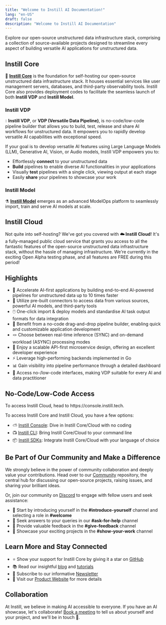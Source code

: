 ```yaml
---
title: "Welcome to Instill AI Documentation!"
lang: "en-US"
draft: false
description: "Welcome to Instill AI Documentation"
---
```


Explore our open-source unstructured data infrastructure stack, comprising a collection of source-available projects designed to streamline every aspect of building versatile AI applications for unstructured data.

<ZoomableImg
  src="https://raw.githubusercontent.com/instill-ai/.github/main/img/instill-projects.svg"
  alt="Open-source Unstructured Data Infrastructure Stack"
  width="600px"
/>

## Instill Core

🔮 [**Instill Core**](https://github.com/instill-ai/instill-core) is the foundation for self-hosting our open-source unstructured data infrastructure stack.
It houses essential services like user management servers, databases, and third-party observability tools.
Instill Core also provides deployment codes to facilitate the seamless launch of both **Instill VDP** and **Instill Model**.

### Instill VDP

💧 **Instill VDP**, or **VDP (Versatile Data Pipeline)**, is no-code/low-code pipeline builder that allows you to build, test, release and share AI workflows for unstructured data.
It empowers you to rapidly develop versatile AI capabilities with exceptional speed.

If your goal is to develop versatile AI features using Large Language Models (LLM), Generative AI, Vision, or Audio models, Instill VDP empowers you to:

- Effortlessly **connect** to your unstructured data
- **Build** pipelines to enable diverse AI functionalities in your applications
- Visually **test** pipelines with a single click, viewing output at each stage
- Easily **share** your pipelines to showcase your work

<ZoomableImg
  src="https://raw.githubusercontent.com/instill-ai/.github/main/img/instill-cloud-demo-generative-art-template.gif"
  alt="Build, test and share your pipelines - No code required!"
  width="600px"
/>

### Instill Model

⚗️ [**Instill Model**](https://github.com/instill-ai/model) emerges as an advanced ModelOps platform to seamlessly import, train and serve AI models at scale.

## Instill Cloud

Not quite into self-hosting? We've got you covered with **☁️ Instill Cloud**!
It's a fully-managed public cloud service that grants you access to all the fantastic features of the open-source unstructured data infrastructure stack, without the hassle of managing infrastructure.
We're currently in the exciting Open Alpha testing phase, and all features are FREE during this period!

<CtaButton
  text="🚀 Try Instill Cloud Free"
  link="https://console.instill.tech/?utm_source=documentation&utm_medium=link"
/>

## Highlights

- 🚀 Accelerate AI-first applications by building end-to-end AI-powered pipelines for unstructured data up to 10 times faster
- 🔌 Utilize pre-built connectors to access data from various sources, powerful AI models, and third-party tools
- 🖱️ One-click import & deploy models and standardise AI task output formats for data integration
- 🌟 Benefit from a no-code drag-and-drop pipeline builder, enabling quick and customizable application development
- 🪢 Choose between real-time inference (SYNC) and on-demand workload (ASYNC) processing modes
- 🧁 Enjoy a scalable API-first microservice design, offering an excellent developer experience
- ⚡️ Leverage high-performing backends implemented in Go
- 📊 Gain visibility into pipeline performance through a detailed dashboard
- 🤠 Access no-/low-code interfaces, making VDP suitable for every AI and data practitioner

## No-Code/Low-Code Access

<InfoBlock type="info" title="Info">
  To access Instill Cloud, head to https://console.instill.tech.
</InfoBlock>

To access Instill Core and Instill Cloud, you have a few options:

- ⛅ [Instill Console](https://github.com/instill-ai/console): Dive in Instill Core/Cloud with no coding
- 📺 [Instill CLI](https://github.com/instill-ai/cli): Bring Instill Core/Cloud to your command line
- 📦 [Instill SDKs](./sdk/python): Integrate Instill Core/Cloud with your language of choice

## Be Part of Our Community and Make a Difference

We strongly believe in the power of community collaboration and deeply value your contributions.
Head over to our [Community](https://github.com/instill-ai/community) repository, the central hub for discussing our open-source projects, raising issues, and sharing your brilliant ideas.

Or, join our community on [Discord](https://discord.gg/sevxWsqpGh) to engage with fellow users and seek assistance:

- 👋 Start by introducing yourself in the **#introduce-yourself** channel and selecting a role in **#welcome**
- 🫶 Seek answers to your queries in our **#ask-for-help** channel
- 🙏 Provide valuable feedback in the **#give-feedback** channel
- 💎 Showcase your exciting projects in the **#show-your-work** channel

## Learn More and Stay Connected

- ⭐️ Show your support for Instill Core by giving it a star on [GitHub](https://github.com/instill-ai)
- 📚 Read our insightful [blog](/blog/?utm_source=documentation&utm_medium=link) and [tutorials](/tutorials/?utm_source=documentation&utm_medium=link)
- 📖 Subscribe to our informative [Newsletter](/newsletter/?utm_source=documentation&utm_medium=link)
- 🚀 Visit our [Product Website](/?utm_source=documentation&utm_medium=link) for more details

## Collaboration

At Instill, we believe in making AI accessible to everyone.
If you have an AI showcase, let's collaborate!
[Book a meeting](https://calendly.com/instill-ai/chat-with-us) to tell us about yourself and your project, and we'll be in touch 👐.
